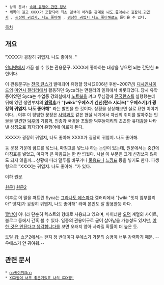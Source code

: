  * 상위 문서: [[속어 유행어 관련 정보]]
 * 제목이 길고 XXXX가 포함되어 최초 검색이 어려운 관계로 [[나도 좋아해]]나 [[굉장히 귀엽지]] , [[굉장히 귀엽지. 나도 좋아해]] , [[굉장히 귀엽지 나도 좋아해]]로도 들어올 수 있다.

[[목차]]

== 개요 ==
"XXXX가 굉장히 귀엽지. 나도 좋아해. "

[[인터넷]]에서 가끔 볼 수 있는 관용문구. XXXX에 좋아하는 대상을 넣으면 되는 간단한 표현이다. 

이 관용문구는 [[전국 란스]]가 발매되어 유행할 당시(2006년 후반~2007년) [[디시인사이드]]의 [[미연시 갤러리]]에서 활동하던 Syca라는 면갤러의 일화에서 비롯되었다. 당시 유학중이었던 Syca는 수업중 강의실에서 [[노트북]]을 켜고 무심결에 [[전국란스]]를 실행했는데 뒤에 있던 생면부지의 '''[[양덕후]]'''가 '''"[wiki:"우에스기 겐신(란스 시리즈)" 우에스기]가 굉장히 귀엽지. 나도 좋아해"''' 라는 발언을 한 것이다. 상황을 상상해보면 실로 묘한 이야기이다... 이후 이 평범한 문장은 [[사막]]과도 같은 현실 세계에서 자신의 취미를 알아주는 인물을 발견한 [[덕후]]의 기쁨과, 인종과 국경을 초월한 덕후들끼리의 끈끈한 유대감을 나타낸 상징으로 회자되어 유행어에 이르게 된다.

XXXX가 굉장히 귀엽지''',''' 나도 좋아해
XXXX가 굉장히 귀엽지'''.''' 나도 좋아해.

등 문장 가운데 쉼표를 넣느냐, 마침표를 넣느냐 하는 논란이 있는데, 원문에서는 중간에 마침표를 넣었고, 마지막 큰 따옴표는 한 칸 띄웠다. 사실 이 부분은 크게 신경쓰지 않아도 되지 않을까... 상황에 따라 말투를 바꾸거나 [[물음표]]나 [[느낌표]] 등을 넣기도 한다. 파생형으로 "XXXX는 귀엽지. 나도 좋아해. "가 있다.

이하 원문.

[http://rigvedawiki.net/r1/wiki.php/XXXX%EA%B0%80%20%EA%B5%89%EC%9E%A5%ED%9E%88%20%EA%B7%80%EC%97%BD%EC%A7%80.%20%EB%82%98%EB%8F%84%20%EC%A2%8B%EC%95%84%ED%95%B4?action=download&value=be.jpg 원문1]
[http://rigvedawiki.net/r1/wiki.php/XXXX%EA%B0%80%20%EA%B5%89%EC%9E%A5%ED%9E%88%20%EA%B7%80%EC%97%BD%EC%A7%80.%20%EB%82%98%EB%8F%84%20%EC%A2%8B%EC%95%84%ED%95%B4?action=download&value=bd.jpg 원문2]

이후로 이 말을 퍼트린 Syca는 [[그라나도 에스파다]] 갤러리에서 "[wiki:"잇지 임부를리아" 잇지]가 굉장히 귀엽지, 나도 좋아해" 라며 본인도 잘 활용한듯 하다.

[[짤방]]이 아니라 단순히 텍스트의 형태로 사용되고 있으며, 마이너한 [[오덕]] 계열의 사이트, 블로그 등에서 간혹 볼 수 있다. 일종의 관용어구로 굳어 살아남을 가능성도 있지만, [[야한 것은 안된다고 생각합니다]]를 보면 오래지 않아 사라질 확률이 더 높은 듯.

[[토탈 워: 쇼군2]]에서는 왠지 정 반대이다 우에스기 가문의 승병이 너무 강력하기 때문. --우에스기 안 귀여워.--

== 관련 문서 ==
 * [[○○귀여워요○○]]
 * [[XXX쨩이 너무 좋은거있죠 나의 XXX쨩!]]
